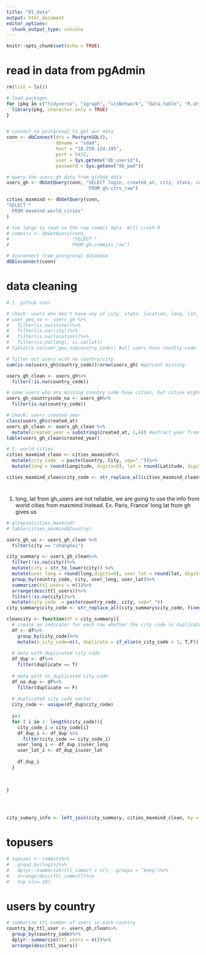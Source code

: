 ```yaml
---
title: "01_data"
output: html_document
editor_options: 
  chunk_output_type: console
---
```


```r
knitr::opts_chunk$set(echo = TRUE)
```

# read in data from pgAdmin
```r
rm(list = ls())

# load packages 
for (pkg in c("tidyverse", "igraph", "visNetwork", "data.table", "R.utils", "RPostgreSQL", "cowplot", "maditr", "stringr", "stringi", "mosaic", "regex")) {
  library(pkg, character.only = TRUE)
}


# connect to postgresql to get our data
conn <- dbConnect(drv = PostgreSQL(), 
                  dbname = "sdad", 
                  host = "10.250.124.195", 
                  port = 5432, 
                  user = Sys.getenv("db_userid"), 
                  password = Sys.getenv("db_pwd"))

# query the users_gh data from github data 
users_gh <- dbGetQuery(conn, "SELECT login, created_at, city, state, country_code, location, long, lat
                              FROM gh.ctrs_raw")

cities_maxmind <- dbGetQuery(conn, 
"SELECT *
  FROM maxmind.world_cities"
)

# too large to read in the raw commit data. Will crash R
# commits <- dbGetQuery(conn,
#                       "SELECT *
#                       FROM gh.commits_raw")

# disconnect from postgresql database 
dbDisconnect(conn)
```

# data cleaning
```r
# 1. github user

# check: users who don't have any of city, state, location, long, lat, don't have country code
# user_geo_na <- users_gh %>%
#   filter(is.na(state))%>%
#   filter(is.na(city))%>%
#   filter(is.na(location))%>%
#   filter(is.na(long), is.na(lat))
# table(is.na(user_geo_na$country_code)) #all users have country code

# filter out users with no country/city
sum(is.na(users_gh$country_code))/nrow(users_gh) #percent missing

users_gh_clean <- users_gh%>%
  filter(!is.na(country_code))

# some users who are missing country code have cities, but cities might not be reliable
users_gh_countrycode_na <- users_gh%>%
  filter(is.na(country_code))

# check: users created year
class(users_gh$created_at) 
users_gh_clean <- users_gh_clean %>%
  mutate(created_year = substring(created_at, 1,4)) #extract year from the date
table(users_gh_clean$created_year)

# 2. world cities
cities_maxmind_clean <- cities_maxmind%>%
  mutate(city_code  = paste(Country, City, sep="_"))%>%
  mutate(long = round(Longitude, digits=0), lat = round(Latitude, digits=0))

cities_maxmind_clean$city_code <- str_replace_all(cities_maxmind_clean$city_code, fixed(" "), "")
```

# 
1. long, lat from gh_users are not reliable, we are going to use the info from world cities from maxmind instead. Ex. Paris, France' long lat from gh gives us 
```r
# glimpse(cities_maxmind)
# table(cities_maxmind$Country)

users_gh_us <- users_gh_clean %>%
  filter(city == "shanghai")

city_summary <- users_gh_clean%>%
  filter(!is.na(city))%>%
  mutate(city = str_to_lower(city)) %>%
  mutate(user_long = round(long,digits=0), user_lat = round(lat, digits=0))%>%
  group_by(country_code, city, user_long, user_lat)%>%
  summarize(ttl_users = n())%>%
  arrange(desc(ttl_users))%>%
  filter(!is.na(city))%>%
  mutate(city_code  = paste(country_code, city, sep="_"))
city_summary$city_code <- str_replace_all(city_summary$city_code, fixed(" "), "")

cleancity <- function(df = city_summary){
  # create an indicator for each row whether the city code is duplicated
  df <- df%>%
    group_by(city_code)%>%
    mutate(n_city_code=n(), duplicate = if_else(n_city_code > 1, T,F))
  
  # data with duplicated city code
  df_dup <- df%>%
    filter(duplicate == T)
  
  # data with no duplicated city code
  df_no_dup <- df%>%
    filter(duplicate == F)
  
  # duplicated city code vector
  city_code <- unique(df_dup$city_code)
  
  i=3
  for ( i in 1: length(city_code)){
    city_code_i = city_code[i]
    df_dup_i <- df_dup %>%
      filter(city_code == city_code_i)
    user_long_i <- df_dup_i$user_long
    user_lat_i <- df_dup_i$user_lat
    
    df_dup_i
  }
  
  
  
}

  


city_sumary_info <- left_join(city_summary, cities_maxmind_clean, by = "city_code")
```

# topusers
```r
# topuser <- commits%>%
#   group_by(login)%>%
#   dplyr::summarize(ttl_commit = n(), .groups = "keep")%>%
#   arrange(desc(ttl_commit))%>%
#   top_n(n= 10)
```

# users by country
```r
# summarize ttl number of users in each country
country_by_ttl_user <- users_gh_clean%>%
  group_by(country_code)%>%
  dplyr::summarize(ttl_users = n())%>%
  arrange(desc(ttl_users))

```

